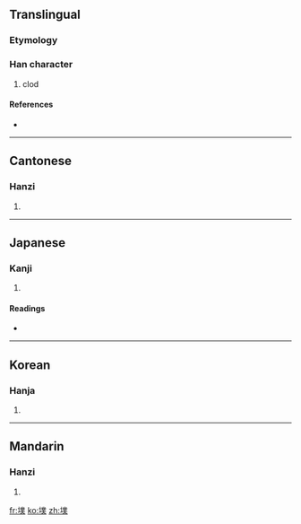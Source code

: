 ==Translingual==

===Etymology===
{{Han compound|土|菐|c1=s|c2=p|t1=earth|ls=psc}}

===Han character===
{{Han char|rn=32|rad=土|as=12|sn=15|four=4213<sub>5</sub>|canj=土廿金人 (GTCO)}}

# clod

====References====
* {{Han ref|kx=0238.350|dkj=05464|dj=0477.200|hdz=10486.180|uh=58A3|ud=22691|bh=E54E|bd=58702}}

----

==Cantonese==

===Hanzi===
{{yue-hanzi|jyut=|y=pok3}}

# {{defn|Cantonese}}

----

==Japanese==

===Kanji===
{{ja-kanji|grade=|rs=土12}}

# {{defn|Japanese}}

====Readings====
* {{ja-readings|on=[[はく]] (haku), [[ほく]] (hoku)|kun=[[ついくれ]] (tsuikure)}}

----

==Korean==

===Hanja===
{{ko-hanja|hangeul=복|rv=bok|mr=pok}}

# {{defn|Korean}}

----

==Mandarin==

===Hanzi===
{{cmn-hanzi|pin=[[pū]] ([[pu1]]), [[pú]] ([[pu2]])|wg=p'u<sup>1</sup>, p'u<sup>2</sup>}}

# {{defn|Mandarin}}

[[fr:墣]]
[[ko:墣]]
[[zh:墣]]